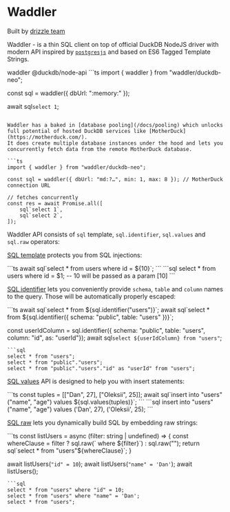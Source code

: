 
# Waddler
Built by [drizzle team](https://drizzle.team)

Waddler - is a thin SQL client on top of official DuckDB NodeJS driver with modern API inspired by [`postgresjs`](https://github.com/porsager/postgres) and based on ES6 Tagged Template Strings.


<Npm>
waddler @duckdb/node-api
</Npm>
```ts
import { waddler } from "waddler/duckdb-neo";

const sql = waddler({ dbUrl: ":memory:" });

await sql`select 1`;
```

Waddler has a baked in [database pooling](/docs/pooling) which unlocks full potential of hosted DuckDB services like [MotherDuck](https://motherduck.com/).
It does create multiple database instances under the hood and lets you concurrently fetch data from the remote MotherDuck database.

```ts
import { waddler } from "waddler/duckdb-neo";

const sql = waddler({ dbUrl: "md:?…", min: 1, max: 8 }); // MotherDuck connection URL

// fetches concurrently
const res = await Promise.all([
	sql`select 1`,
	sql`select 2`,
]);
```

Waddler API consists of `sql` template, `sql.identifier`, `sql.values` and `sql.raw` operators:

[SQL template](/docs/sql-template) protects you from SQL injections:
<Section>
```ts
await sql`select * from users where id = ${10}`;
```
```sql
select * from users where id = $1;
-- 10 will be passed as a param [10]
```
</Section>

[SQL identifier](/docs/sql-identifier) lets you conveniently provide `schema`, `table` and `column` names to the query. Those will be automatically properly escaped:

<Section>
```ts
await sql`select * from ${sql.identifier("users")}`;
await sql`select * from ${sql.identifier({ schema: "public", table: "users" })}`;

const userIdColumn = sql.identifier({ schema: "public", table: "users", column: "id", as: "userId"});
await sql`select ${userIdColumn} from "users"`;
```
```sql
select * from "users";
select * from "public"."users";
select * from "public"."users"."id" as "userId" from "users";
```
</Section>

[SQL values](/docs/sql-values) API is designed to help you with insert statements:
<Section>
```ts
const tuples = [["Dan", 27], ["Oleksii", 25]];
await sql`insert into "users" ("name", "age") values ${sql.values(tuples)}`;
```
```sql
insert into "users" ("name", "age") values ('Dan', 27), ('Oleksii', 25);
```
</Section>

[SQL raw](/docs/sql-raw) lets you dynamically build SQL by embedding raw strings:
<Section>
```ts
const listUsers = async (filter: string | undefined) => {
  const whereClause = filter ? sql.raw(` where ${filter}`) : sql.raw("");
  return sql`select * from "users"${whereClause}`;
}

await listUsers(`"id" = 10`);
await listUsers(`"name" = 'Dan'`);
await listUsers();
```
```sql
select * from "users" where "id" = 10;
select * from "users" where "name" = 'Dan';
select * from "users";
```
</Section>
